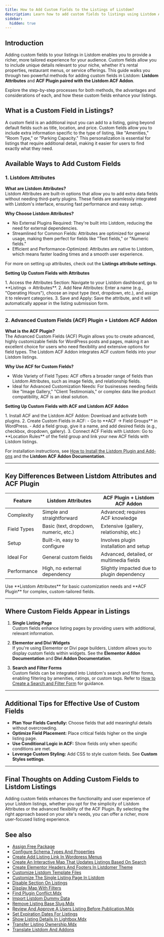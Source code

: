 ```yaml
---
title: How to Add Custom Fields to the Listings of Listdom?
description: Learn how to add custom fields to listings using Listdom Attributes or the ACF Plugin with the Listdom ACF Addon.
sidebar:
  hidden: true
---
```



## Introduction
Adding custom fields to your listings in Listdom enables you to provide a richer, more tailored experience for your audience. Custom fields allow you to include unique details relevant to your niche, whether it's rental properties, restaurant menus, or service offerings. This guide walks you through two powerful methods for adding custom fields in Listdom: **Listdom Attributes** and **ACF Plugin paired with the Listdom ACF Addon**.

Explore the step-by-step processes for both methods, the advantages and considerations of each, and how these custom fields enhance your listings.

## What is a Custom Field in Listings?
A custom field is an additional input you can add to a listing, going beyond default fields such as title, location, and price. Custom fields allow you to include extra information specific to the type of listing, like "Amenities," "Room Type," or "Parking Capacity." This personalization is essential for listings that require additional detail, making it easier for users to find exactly what they need.

## Available Ways to Add Custom Fields

### 1. Listdom Attributes

**What are Listdom Attributes?**  
Listdom Attributes are built-in options that allow you to add extra data fields without needing third-party plugins. These fields are seamlessly integrated with Listdom's interface, ensuring fast performance and easy setup.

**Why Choose Listdom Attributes?**  
- No External Plugins Required: They're built into Listdom, reducing the need for external dependencies.  
- Streamlined for Common Fields: Attributes are optimized for general usage, making them perfect for fields like "Text fields," or "Numeric fields."  
- Efficient and Performance-Optimized: Attributes are native to Listdom, which means faster loading times and a smooth user experience.  

For more on setting up attributes, check out the **Listings attribute settings**.

**Setting Up Custom Fields with Attributes**

<Steps>
1. Access the Attributes Section: Navigate to your Listdom dashboard, go to **Listings → Attributes**.  
2. Add New Attributes: Enter a name (e.g., "Operating Hours"), choose an input type (text, dropdown, etc.), and assign it to relevant categories.  
3. Save and Apply: Save the attribute, and it will automatically appear in the listing submission form.  
</Steps>

---

### 2. Advanced Custom Fields (ACF) Plugin + Listdom ACF Addon

**What is the ACF Plugin?**  
The Advanced Custom Fields (ACF) Plugin allows you to create advanced, highly customizable fields for WordPress posts and pages, making it an excellent choice for users who need flexibility and extensive options for field types. The Listdom ACF Addon integrates ACF custom fields into your Listdom listings.

**Why Use ACF for Custom Fields?**  
- Wide Variety of Field Types: ACF offers a broader range of fields than Listdom Attributes, such as image fields, and relationship fields.  
- Ideal for Advanced Customization Needs: For businesses needing fields like "Image Gallery," "Client Testimonials," or complex data like product compatibility, ACF is an ideal solution.  

**Setting Up Custom Fields with ACF and Listdom ACF Addon**

<Steps>
1. Install ACF and the Listdom ACF Addon: Download and activate both plugins.  
2. Create Custom Fields in ACF:  
   - Go to **ACF → Field Groups** in WordPress.  
   - Add a field group, give it a name, and add desired fields (e.g., checkbox, dropdown, gallery).  
3. Connect ACF Fields with Listdom: Go to **Location Rules** of the field group and link your new ACF fields with Listdom listings.  
</Steps>

For installation instructions, see [How to Install the Listdom Plugin and Add-ons](/listdom/installation-and-activation/how-to-install-the-listdom-plugin-and-add-ons/) and the **Listdom ACF Addon Documentation**.

---

## Key Differences Between Listdom Attributes and ACF Plugin

| Feature | Listdom Attributes | ACF Plugin + Listdom ACF Addon |
|---------|-------------------|--------------------------------|
| Complexity | Simple and straightforward | Advanced; requires ACF knowledge |
| Field Types | Basic (text, dropdown, numeric, etc.) | Extensive (gallery, relationship, etc.) |
| Setup | Built-in, easy to configure | Involves plugin installation and setup |
| Ideal For | General custom fields | Advanced, detailed, or multimedia fields |
| Performance | High, no external dependency | Slightly impacted due to plugin dependency |

<Aside type="tip">
Use **Listdom Attributes** for basic customization needs and **ACF Plugin** for complex, custom-tailored fields.
</Aside>

---

## Where Custom Fields Appear in Listings

1. **Single Listing Page**  
Custom fields enhance listing pages by providing users with additional, relevant information.  

2. **Elementor and Divi Widgets**  
If you're using Elementor or Divi page builders, Listdom allows you to display custom fields within widgets. See the **Elementor Addon Documentation** and **Divi Addon Documentation**.  

3. **Search and Filter Forms**  
Custom fields can be integrated into Listdom's search and filter forms, enabling filtering by amenities, ratings, or custom tags. Refer to [How to Create a Search and Filter Form](/listdom/search-filtering/) for guidance.  

---

## Additional Tips for Effective Use of Custom Fields
- **Plan Your Fields Carefully:** Choose fields that add meaningful details without overcrowding.  
- **Optimize Field Placement:** Place critical fields higher on the single listing page.  
- **Use Conditional Logic in ACF:** Show fields only when specific conditions are met.  
- **Leverage Custom Styling:** Add CSS to style custom fields. See **Custom Styles settings**.  

---

## Final Thoughts on Adding Custom Fields to Listdom Listings
Adding custom fields enhances the functionality and user experience of your Listdom listings, whether you opt for the simplicity of Listdom Attributes or the advanced flexibility of the ACF Plugin. By selecting the right approach based on your site's needs, you can offer a richer, more user-focused listing experience.


## See also

- [Assign Free Package](/listdom/how-tos/assign-free-package/)
- [Configure Schema Types And Properties](/listdom/how-tos/configure-schema-types-and-properties/)
- [Create Add Listing Link In Wordpress Menus](/listdom/how-tos/create-add-listing-link-in-wordpress-menus/)
- [Create An Interactive Map That Updates Listings Based On Search](/listdom/how-tos/create-an-interactive-map-that-updates-listings-based-on-search/)
- [Create Elementor Headers And Footers In Listdomer Theme](/listdom/how-tos/create-elementor-headers-and-footers-in-listdomer-theme/)
- [Customize Listdom Template Files](/listdom/how-tos/customize-listdom-template-files/)
- [Customize The Single Listing Page In Listdom](/listdom/how-tos/customize-the-single-listing-page-in-listdom/)
- [Disable Section On Listings](/listdom/how-tos/disable-section-on-listings/)
- [Display Map With Filters](/listdom/how-tos/display-map-with-filters/)
- [Find Plugin Conflict.Mdx](/listdom/how-tos/find-plugin-conflict.mdx/)
- [Import Listdom Dummy Data](/listdom/how-tos/import-listdom-dummy-data/)
- [Remove Listing Base Slug.Mdx](/listdom/how-tos/remove-listing-base-slug.mdx/)
- [Review And Approve A Users Listing Before Publication.Mdx](/listdom/how-tos/review-and-approve-a-users-listing-before-publication.mdx/)
- [Set Expiration Dates For Listings](/listdom/how-tos/set-expiration-dates-for-listings/)
- [Show Listing Details In Lightbox.Mdx](/listdom/how-tos/show-listing-details-in-lightbox.mdx/)
- [Transfer Listing Ownership.Mdx](/listdom/how-tos/transfer-listing-ownership.mdx/)
- [Translate Listdom And Addons](/listdom/how-tos/translate-listdom-and-addons/)
